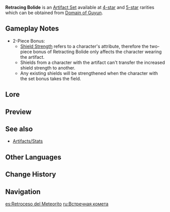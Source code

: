 {{Artifact Set Infobox
|id        = 510
|displayid = 506
|flower    = Summer Night's Bloom
|plume     = Summer Night's Finale
|sands     = Summer Night's Moment
|goblet    = Summer Night's Waterballoon
|circlet   = Summer Night's Mask
|2pcBonus  = Increases [[Shield Strength]] by 35%.
|4pcBonus  = While protected by a [[shield]], gain an additional 40% [[Normal Attack|Normal]] and [[Charged Attack]] DMG.
|source4.1 = [[Domain of Guyun]]
|source5.1 = [[Domain of Guyun]]
|eff_att1  = Shield Strength
|eff_att2  = Normal Attack DMG Increase
|eff_att3  = Charged Attack DMG Increase
|eff_att4  = Other DMG Bonus
}}
'''Retracing Bolide''' is an [[Artifact Set]] available at [[:Category:4-Star Artifacts|4-star]] and [[:Category:5-Star Artifacts|5-star]] rarities which can be obtained from [[Domain of Guyun]].

==Gameplay Notes==
*2-Piece Bonus:
** [[Shield Strength]] refers to a character's attribute, therefore the two-piece bonus of Retracting Bolide only affects the character wearing the artifact.
** Shields from a character with the artifact can't transfer the increased shield strength to another.
** Any existing shields will be strengthened when the character with the set bonus takes the field.

==Lore==
{{ArtifactLore}}

==Preview==
{{Preview
|file    = Artifact Retracing Bolide Passive
|caption = 4-Piece Bonus
}}

==See also==
*[[Artifacts/Stats]]

==Other Languages==
{{Other Languages
|en      = Retracing Bolide
|zhs     = 逆飞的流星
|zhs_rm  = Nì Fēi de Liúxīng
|zht     = 逆飛的流星
|zht_rm  = Nì Fēi de Liúxīng
|zh_tl   = Reverse Flying Meteor
|ja      = 逆飛びの流星
|ja_rm   = Sakatobi no Ryuusei
|ja_tl   = Reverse Flying Meteor
|ko      = 날아오르는 유성
|ko_rm   = Naraoreuneun Yuseong
|ko_tl   = Flying Meteor
|es      = Retroceso del Meteorito
|es_tl   = Reverse of the Meteor
|fr      = Météore inversé
|fr_tl   = Reverse Meteor
|ru      = Встречная комета
|ru_tl   = Counter Comet
|th      = Retracing Bolide
|vi      = Sao Băng Bay Ngược
|vi_tl   = Reverse Flying Meteor
|de      = Umgekehrter Meteor
|de_tl   = Reverse Meteor
|id      = Retracing Bolide
|pt      = Meteoro Invertido
|pt_tl   = Inverted Meteor
}}

==Change History==
{{Change History|1.0}}

==Navigation==
{{Artifact Navbox}}

[[es:Retroceso del Meteorito]]
[[ru:Встречная комета]]